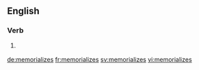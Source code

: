 ==English==

===Verb===
{{head|en|verb form}}

# {{label|en|US}} {{en-third-person singular of|memorialize}}

[[de:memorializes]]
[[fr:memorializes]]
[[sv:memorializes]]
[[vi:memorializes]]
